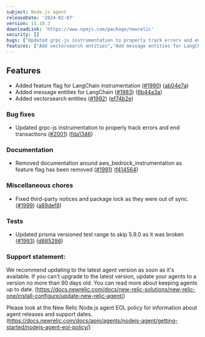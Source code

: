 ---
subject: Node.js agent
releaseDate: '2024-02-07'
version: 11.10.3
downloadLink: 'https://www.npmjs.com/package/newrelic'
security: []
bugs: ["Updated grpc-js instrumentation to properly track errors and end transactions"]
features: ["Add vectorsearch entities","Add message entities for LangChain","Add feature flag for LangChain instrumentation"]
---

## Features

* Added feature flag for LangChain instrumentation ([#1990](https://github.com/newrelic/node-newrelic/pull/1990)) ([ab04e7a](https://github.com/newrelic/node-newrelic/commit/ab04e7a80b3aa7d669786d469ba256d009a195e6))
* Added message entities for LangChain ([#1983](https://github.com/newrelic/node-newrelic/pull/1983)) ([6b44a3a](https://github.com/newrelic/node-newrelic/commit/6b44a3ab84690acce71ade9364cb3634b7d42614))
* Added vectorsearch entities ([#1992](https://github.com/newrelic/node-newrelic/pull/1992)) ([ef74b2e](https://github.com/newrelic/node-newrelic/commit/ef74b2e4426c625e43cadcb4a84e4c389ae06577))

### Bug fixes

* Updated grpc-js instrumentation to properly track errors and end transactions ([#2001](https://github.com/newrelic/node-newrelic/pull/2001)) ([fda1346](https://github.com/newrelic/node-newrelic/commit/fda134623522e9fde9dccb7606d4a2da89adf511))

### Documentation

* Removed documentation around aws_bedrock_instrumentation as feature flag has been removed ([#1991](https://github.com/newrelic/node-newrelic/pull/1991)) ([f414564](https://github.com/newrelic/node-newrelic/commit/f414564738ab3ad8df207f96a857f27309d01f0b))

### Miscellaneous chores

* Fixed third-party notices and package lock as they were out of sync. ([#1999](https://github.com/newrelic/node-newrelic/pull/1999)) ([a89def8](https://github.com/newrelic/node-newrelic/commit/a89def89f5cd7fec29c6466e15740f0f157da9b5))

### Tests

* Updated prisma versioned test range to skip 5.9.0 as it was broken ([#1993](https://github.com/newrelic/node-newrelic/pull/1993)) ([d885286](https://github.com/newrelic/node-newrelic/commit/d8852867282dc79ea495cac8c414485ee91e7cd1))


### Support statement:

We recommend updating to the latest agent version as soon as it's available. If you can't upgrade to the latest version, update your agents to a version no more than 90 days old. You can read more about keeping agents up to date. (https://docs.newrelic.com/docs/new-relic-solutions/new-relic-one/install-configure/update-new-relic-agent/)

Please look at the New Relic Node.js agent EOL policy for information about agent releases and support dates. (https://docs.newrelic.com/docs/apm/agents/nodejs-agent/getting-started/nodejs-agent-eol-policy/)
